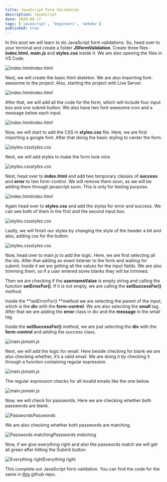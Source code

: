 ```yaml
---
title: JavaScript Form Validation
description: JavaScript
date: 2020-09-17
tags: ['javascript', 'beginners', 'webdev']
published: true
---
```


In this post we will learn to do JavaScript form validations. So, head over to your terminal and create a folder **JSformValidation**. Create three files -**index.html**, **main.js** and **styles.css** inside it. We are also opening the files in VS Code.

![index.html](https://ik.imagekit.io/thewebdev/JS-Projects/FormValidation/1_YRKZzE8B3.png)*index.html*

Next, we will create the basic html skeleton. We are also importing font-awesome to the project. Also, starting the project with Live Server.

![index.html](https://ik.imagekit.io/thewebdev/JS-Projects/FormValidation/2_khQGF1Jw3.png)*index.html*

After that, we will add all the code for the form, which will include four input box and one submit button. We also have two font-awesome icon and a message below each input.

![index.html](https://ik.imagekit.io/thewebdev/JS-Projects/FormValidation/3_1Fokq_pNui.png)*index.html*

Now, we will start to add the CSS in **styles.css** file. Here, we are first importing a google font. After that doing the basic styling to center the form.

![styles.css](https://ik.imagekit.io/thewebdev/JS-Projects/FormValidation/4_o9YQt6oDJw.png)*styles.css*

Next, we will add styles to make the form look nice.

![styles.css](https://ik.imagekit.io/thewebdev/JS-Projects/FormValidation/5_nf5HLnfb99.png)*styles.css*

Next, head over to **index.html** and add two temporary classes of **success** and **error** to two form-control. We will remove them soon, as we will be adding them through javascript soon. This is only for testing purpose.

![index.html](https://ik.imagekit.io/thewebdev/JS-Projects/FormValidation/6_l3Z71G7K7v.png)*index.html*

Again head over to **styles.css** and add the styles for error and success. We can see both of them in the first and the second input box.

![styles.css](https://ik.imagekit.io/thewebdev/JS-Projects/FormValidation/7_xmcmAEDSl.png)*styles.css*

Lastly, we will finish our styles by changing the style of the header a bit and also, adding css for the button.

![styles.css](https://ik.imagekit.io/thewebdev/JS-Projects/FormValidation/8_drQblG6TEL.png)*styles.css*

Now, head over to main.js to add the logic. Here, we are first selecting all the ids. After that adding an event listener to the form and waiting for submit. Inside it we are getting all the values for the input fields. We are also trimming them, so if a user entered some blanks they will be trimmed.

Then we are checking if the **usernameValue** is empty string and calling the function **setErrorFor()**. If it is not empty, we are calling the **setSuccessFor()** method.

Inside the **setErrorFor() **method we are selecting the parent of the input, which is the **div** with the **form-control**. We are also selecting the **small** tag. After that we are adding the **error** class in div and the **message** in the small tag.

Inside the **setSuccessFor()** method, we are just selecting the **div** with the **form-control** and adding the success class.

![main.js](https://ik.imagekit.io/thewebdev/JS-Projects/FormValidation/9_4dlVWhhbTQ.png)*main.js*

Next, we will add the logic for email. Here beside checking for blank we are also checking whether, it’s a valid email. We are doing it by checking it through a function containing regular expression.

![main.js](https://ik.imagekit.io/thewebdev/JS-Projects/FormValidation/10_43JgPUKytz.png)*main.js*

The regular expression checks for all invalid emails like the one below.

![main.js](https://ik.imagekit.io/thewebdev/JS-Projects/FormValidation/11_k1g9UuQ_X2.png)*main.js*

Now, we will check for passwords. Here we are checking whether both passwords are blank.

![Passwords](https://ik.imagekit.io/thewebdev/JS-Projects/FormValidation/12_X-3djFDOcm.png)*Passwords*

We are also checking whether both passwords are matching.

![Passwords matching](https://ik.imagekit.io/thewebdev/JS-Projects/FormValidation/13__HQIhbwO5p.png)*Passwords matching*

Now, if we give everything right and also the passwords match we will get all green after hitting the Submit button.

![Everything right](https://ik.imagekit.io/thewebdev/JS-Projects/FormValidation/14_VJaatpAIKr.png)*Everything right*

This complete our JavaScript form validation. You can find the code for the same in [this](https://github.com/nabendu82/JSformValidation) github repo.

